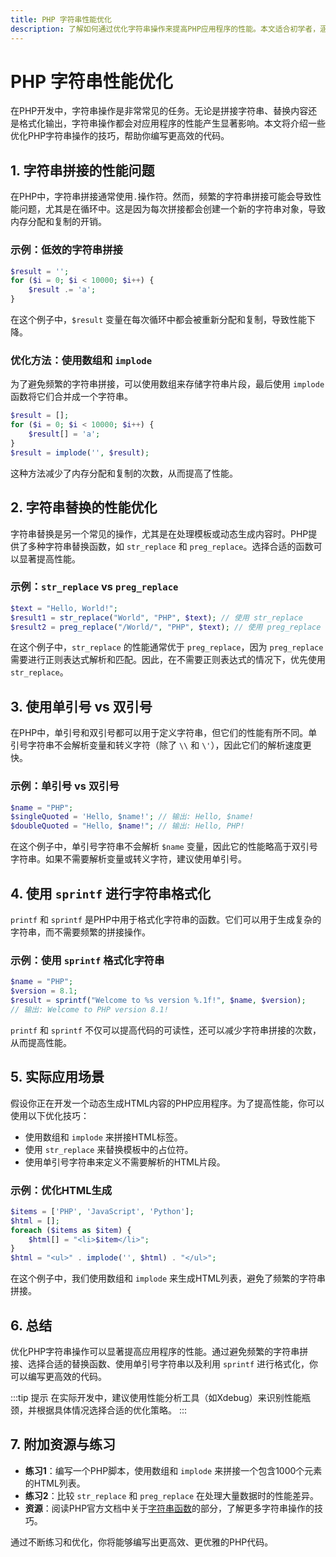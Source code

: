 ```yaml
---
title: PHP 字符串性能优化
description: 了解如何通过优化字符串操作来提高PHP应用程序的性能。本文适合初学者，涵盖基本概念、代码示例和实际应用场景。
---
```


# PHP 字符串性能优化

在PHP开发中，字符串操作是非常常见的任务。无论是拼接字符串、替换内容还是格式化输出，字符串操作都会对应用程序的性能产生显著影响。本文将介绍一些优化PHP字符串操作的技巧，帮助你编写更高效的代码。

## 1. 字符串拼接的性能问题

在PHP中，字符串拼接通常使用`.`操作符。然而，频繁的字符串拼接可能会导致性能问题，尤其是在循环中。这是因为每次拼接都会创建一个新的字符串对象，导致内存分配和复制的开销。

### 示例：低效的字符串拼接

```php
$result = '';
for ($i = 0; $i < 10000; $i++) {
    $result .= 'a';
}
```

在这个例子中，`$result` 变量在每次循环中都会被重新分配和复制，导致性能下降。

### 优化方法：使用数组和 `implode`

为了避免频繁的字符串拼接，可以使用数组来存储字符串片段，最后使用 `implode` 函数将它们合并成一个字符串。

```php
$result = [];
for ($i = 0; $i < 10000; $i++) {
    $result[] = 'a';
}
$result = implode('', $result);
```

这种方法减少了内存分配和复制的次数，从而提高了性能。

## 2. 字符串替换的性能优化

字符串替换是另一个常见的操作，尤其是在处理模板或动态生成内容时。PHP提供了多种字符串替换函数，如 `str_replace` 和 `preg_replace`。选择合适的函数可以显著提高性能。

### 示例：`str_replace` vs `preg_replace`

```php
$text = "Hello, World!";
$result1 = str_replace("World", "PHP", $text); // 使用 str_replace
$result2 = preg_replace("/World/", "PHP", $text); // 使用 preg_replace
```

在这个例子中，`str_replace` 的性能通常优于 `preg_replace`，因为 `preg_replace` 需要进行正则表达式解析和匹配。因此，在不需要正则表达式的情况下，优先使用 `str_replace`。

## 3. 使用单引号 vs 双引号

在PHP中，单引号和双引号都可以用于定义字符串，但它们的性能有所不同。单引号字符串不会解析变量和转义字符（除了 `\\` 和 `\'`），因此它们的解析速度更快。

### 示例：单引号 vs 双引号

```php
$name = "PHP";
$singleQuoted = 'Hello, $name!'; // 输出: Hello, $name!
$doubleQuoted = "Hello, $name!"; // 输出: Hello, PHP!
```

在这个例子中，单引号字符串不会解析 `$name` 变量，因此它的性能略高于双引号字符串。如果不需要解析变量或转义字符，建议使用单引号。

## 4. 使用 `sprintf` 进行字符串格式化

`printf` 和 `sprintf` 是PHP中用于格式化字符串的函数。它们可以用于生成复杂的字符串，而不需要频繁的拼接操作。

### 示例：使用 `sprintf` 格式化字符串

```php
$name = "PHP";
$version = 8.1;
$result = sprintf("Welcome to %s version %.1f!", $name, $version);
// 输出: Welcome to PHP version 8.1!
```

`printf` 和 `sprintf` 不仅可以提高代码的可读性，还可以减少字符串拼接的次数，从而提高性能。

## 5. 实际应用场景

假设你正在开发一个动态生成HTML内容的PHP应用程序。为了提高性能，你可以使用以下优化技巧：

- 使用数组和 `implode` 来拼接HTML标签。
- 使用 `str_replace` 来替换模板中的占位符。
- 使用单引号字符串来定义不需要解析的HTML片段。

### 示例：优化HTML生成

```php
$items = ['PHP', 'JavaScript', 'Python'];
$html = [];
foreach ($items as $item) {
    $html[] = "<li>$item</li>";
}
$html = "<ul>" . implode('', $html) . "</ul>";
```

在这个例子中，我们使用数组和 `implode` 来生成HTML列表，避免了频繁的字符串拼接。

## 6. 总结

优化PHP字符串操作可以显著提高应用程序的性能。通过避免频繁的字符串拼接、选择合适的替换函数、使用单引号字符串以及利用 `sprintf` 进行格式化，你可以编写更高效的代码。

:::tip 提示
在实际开发中，建议使用性能分析工具（如Xdebug）来识别性能瓶颈，并根据具体情况选择合适的优化策略。
:::

## 7. 附加资源与练习

- **练习1**：编写一个PHP脚本，使用数组和 `implode` 来拼接一个包含1000个元素的HTML列表。
- **练习2**：比较 `str_replace` 和 `preg_replace` 在处理大量数据时的性能差异。
- **资源**：阅读PHP官方文档中关于[字符串函数](https://www.php.net/manual/en/ref.strings.php)的部分，了解更多字符串操作的技巧。

通过不断练习和优化，你将能够编写出更高效、更优雅的PHP代码。
